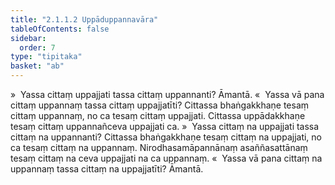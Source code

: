 ```yaml
---
title: "2.1.1.2 Uppāduppannavāra"
tableOfContents: false
sidebar:
  order: 7
type: "tipitaka"
basket: "ab"
---
```



<DynamicBreadcrumb />

<Division number="64">

<Paragraph number="265">
»  Yassa cittaṃ uppajjati tassa cittaṃ uppannanti? Āmantā.
</Paragraph>

<Paragraph number="266">
«  Yassa vā pana cittaṃ uppannaṃ tassa cittaṃ uppajjatīti?
</Paragraph>

<Paragraph number="267">
Cittassa bhaṅgakkhaṇe tesaṃ cittaṃ uppannaṃ, no ca tesaṃ cittaṃ uppajjati. Cittassa uppādakkhaṇe tesaṃ cittaṃ uppannañceva uppajjati ca.
</Paragraph>

<Paragraph number="268">
»  Yassa cittaṃ na uppajjati tassa cittaṃ na uppannanti?
</Paragraph>

<Paragraph number="269">
Cittassa bhaṅgakkhaṇe tesaṃ cittaṃ na uppajjati, no ca tesaṃ cittaṃ na uppannaṃ. Nirodhasamāpannānaṃ asaññasattānaṃ tesaṃ cittaṃ na ceva uppajjati na ca uppannaṃ.
</Paragraph>

<Paragraph number="270">
«  Yassa vā pana cittaṃ na uppannaṃ tassa cittaṃ na uppajjatīti? Āmantā.
</Paragraph>
</Division>
